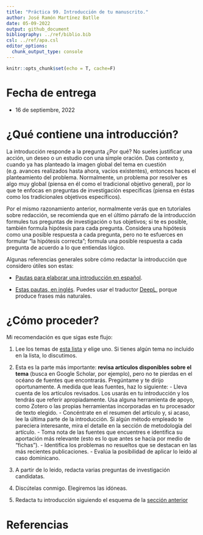 ```yaml
---
title: "Práctica 99. Introducción de tu manuscrito."
author: José Ramón Martínez Batlle
date: 05-09-2022
output: github_document
bibliography: ../ref/biblio.bib
csl: ../ref/apa.csl
editor_options: 
  chunk_output_type: console
---
```


```r
knitr::opts_chunk$set(echo = T, cache=F)
```

# Fecha de entrega

- 16 de septiembre, 2022

# ¿Qué contiene una introducción?

La introducción responde a la pregunta ¿Por qué? No sueles justificar una acción, un deseo o un estudio con una simple oración. Das contexto y, cuando ya has planteado la imagen global del tema en cuestión (e.g. avances realizados hasta ahora, vacíos existentes), entonces haces el planteamiento del problema. Normalmente, un problema por resolver es algo muy global (piensa en él como el tradicional objetivo general), por lo que te enfocas en preguntas de investigación específicas (piensa en éstas como los tradicionales objetivos específicos).

Por el mismo razonamiento anterior, normalmente verás que en tutoriales sobre redacción, se recomienda que en el último párrafo de la introducción formules tus preguntas de investigación o tus objetivos; si te es posible, también formula hipótesis para cada pregunta. Considera una hipótesis como una posible respuesta a cada pregunta, pero no te esfuerces en formular "la hipótesis correcta"; formula una posible respuesta a cada pregunta de acuerdo a lo que entiendas lógico.

Algunas referencias generales sobre cómo redactar la introducción que considero útiles son estas:
 
  - [Pautas para elaborar una introducción en español](http://www.scielo.org.co/scielo.php?script=sci_arttext&pid=S0120-53072008000100001). 
  
  - [Estas pautas, en inglés](https://www.editage.com/insights/4-step-approach-to-writing-the-introduction-section-of-a-research-paper). Puedes usar el traductor [DeepL](https://www.deepl.com/translator), porque produce frases más naturales.


# ¿Cómo proceder?

Mi recomendación es que sigas este flujo:

  1. Lee los temas de [esta lista](../programa-geomorfologia.md#temas-sugeridos) y elige uno. Si tienes algún tema no incluido en la lista, lo discutimos.
  
  2. Esta es la parte más importante: **revisa artículos disponibles sobre el tema** (busca en Google Scholar, por ejemplo), pero no te pierdas en el océano de fuentes que encontrarás. Pregúntame y te dirijo oportunamente. A medida que leas fuentes, haz lo siguiente:
    - Lleva cuenta de los artículos revisados. Los usarás en tu introducción y los tendrás que referir apropiadamente. Usa alguna herramienta de apoyo, como Zotero o las propias herramientas incorporadas en tu procesador de texto elegido.
    - Concéntrate en el resumen del artículo y, si acaso, lee la última parte de la introducción. Si algún método empleado te pareciera interesante, mira el detalle en la sección de metodología del artículo.
    - Toma nota de las fuentes que encuentres e identifica su aportación más relevante (esto es lo que antes se hacía por medio de "fichas").
    - Identifica los problemas no resueltos que se destacan en las más recientes publicaciones.
    - Evalúa la posibilidad de aplicar lo leído al caso dominicano.
  
  3. A partir de lo leido, redacta varias preguntas de investigación candidatas.
  
  4. Discútelas conmigo. Elegiremos las idóneas.
  
  5. Redacta tu introducción siguiendo el esquema de la [sección anterior](#qué-contiene-una-introducción)


# Referencias
